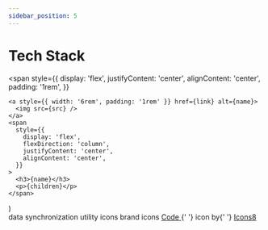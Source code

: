 ```yaml
---
sidebar_position: 5
---
```


# Tech Stack

  <span
    style={{
      display: 'flex',
      justifyContent: 'center',
      alignContent: 'center',
      padding: '1rem',
    }}
  >
    <a style={{ width: '6rem', padding: '1rem' }} href={link} alt={name}>
      <img src={src} />
    </a>
    <span
      style={{
        display: 'flex',
        flexDirection: 'column',
        justifyContent: 'center',
        alignContent: 'center',
      }}
    >
      <h3>{name}</h3>
      <p>{children}</p>
    </span>
  </span>
)

<div style={{ display: 'flex', flexWrap: 'wrap', justifyContent: 'center' }}>
<TechStack
  name="Docusuarus"
  link="https://docusaurus.io/"
  src="/img/logo.svg"
/>
<TechStack
  name="React"
  link="https://reactjs.org/"
  src="/img/tech-stack/react.svg"
/>
<TechStack
  name="React Query"
  link="https://react-query.tanstack.com/"
  src="/img/tech-stack/react-query.svg"
>
  data synchronization
</TechStack>
<TechStack
  name="TypeScript"
  link="https://www.typescriptlang.org/"
  src="/img/tech-stack/typescript.svg"
/>
<TechStack
  name="Vanilla CSS"
  link="https://developer.mozilla.org/en-US/docs/Web/CSS"
  src="/img/tech-stack/css3.svg"
/>
<TechStack
  name="Heroicons"
  link="https://heroicons.com/"
  src="/img/tech-stack/heroicons.svg"
>
  utility icons
</TechStack>
<TechStack
  name="Simple Icons"
  link="https://simpleicons.org/"
  src="/img/tech-stack/simpleicons.svg"
>
  brand icons
</TechStack>
<TechStack
  name="Icons8"
  link="https://icons8.com/"
  src="https://upload.wikimedia.org/wikipedia/commons/4/42/Icons8_logo.svg"
>
  <a target="_blank" href="https://icons8.com/icon/lL6HOeUhTyfg/code">
    Code
  </a>{' '}
  icon by{' '}
  <a target="_blank" href="https://icons8.com">
    Icons8
  </a>
</TechStack>

</div>
